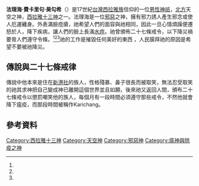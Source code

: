 '''法理海·費卡里句·昊勾希'''（{{lang-fos|Farihhe Fikarigo Gougosey}}）是17世紀[[台灣|台灣]][[西拉雅族|西拉雅族]]信仰的一位[[男性|男性]][[神祇|神祇]]，[[北方|北方]]天空之神，[[西拉雅十三神|西拉雅十三神]]之一。法理海是一位[[邪惡|邪惡]]之神，擁有邪力誘人產生邪念或使人厄運纏身。外表滿臉痘瘡，祂希望人們的面容與祂相同，因此一旦心情煩躁便遷怒於人，降下疾病，讓人們的臉上長滿[[水痘|水痘]]。祂曾頒佈二十七條戒令，以下降災禍要脅人們遵守令條。<ref name="Chiu"/><ref name="初探福爾摩沙"/><ref name="妖怪臺灣"/>祂的工作是摧毀任何美好的東西 ，人民膜拜祂的原因是希望不要被祂降災。
==傳說與二十七條戒律==
傳說中他本來是住在[[新港社|新港社]]的族人，性格殘暴、鼻子很長而被取笑，無法忍受取笑的祂其求神把自己變成神已離開這個世界並且如願，後來祂又返回人間，頒布二十七條戒令以懲罰嘲笑他的族人，每個月有一段時間必須遵守那些戒令，不然他就會降下瘟疫，而那段時間被稱作Karichang。

==參考資料==
{{reflist|1|refs=

<ref name="Chiu">{{cite book |last= |first= |date=2007年5月10日 |title=Chapter Nine: Convention and Conversion |work=The Colonial 'Civilizing Process' in Dutch Formosa, 1624-1662 |url= |location= |publisher=TANAP/IGEER, Faculty of Arts, Leiden University |page= |isbn= |author=Chiu, Hsin-hui }}</ref>

<ref name="初探福爾摩沙">{{cite book |last= |first= |date=2011年 |title=初探福爾摩沙: 荷蘭筆記 |work= |url=https://books.google.com.tw/books/about/初探福爾摩沙.html?id=IRQxygAACAAJ&redir_esc=y |location= |publisher=台南市政府文化局 |page= |isbn= |author=葉春榮 }}</ref>

<ref name="妖怪臺灣">{{cite book |last= |first= |date=2017年1月5日 |title=西拉雅的十三位神靈 |work=《妖怪臺灣：三百年島嶼奇幻誌‧妖鬼神遊卷》 |url= |location= |publisher=聯經出版公司 |page= |isbn= |author=何敬堯 }}</ref>

}}
{{西拉雅族}}
{{TW-hist-stub}}
[[Category:西拉雅十三神|Category:西拉雅十三神]]
[[Category:天空神|Category:天空神]]
[[Category:邪惡神|Category:邪惡神]]
[[Category:瘟神與除疫之神|Category:瘟神與除疫之神]]